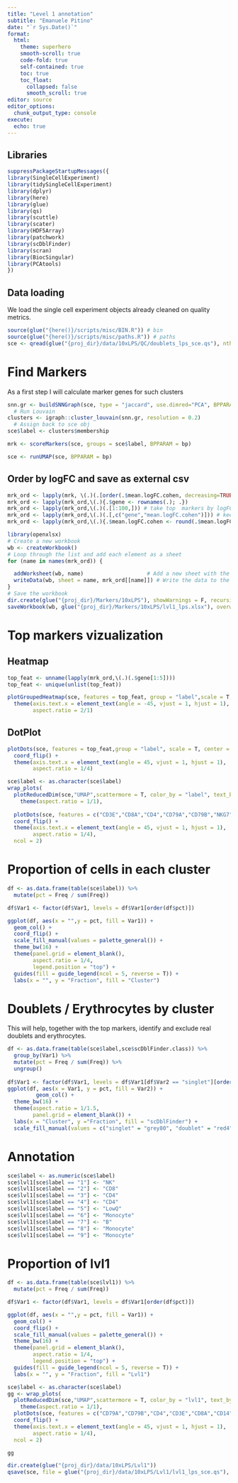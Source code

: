 ```yaml
---
title: "Level 1 annotation"
subtitle: "Emanuele Pitino"
date: "`r Sys.Date()`"
format: 
  html:
    theme: superhero
    smooth-scroll: true
    code-fold: true
    self-contained: true
    toc: true
    toc_float: 
      collapsed: false
      smooth_scroll: true
editor: source
editor_options: 
  chunk_output_type: console
execute:
  echo: true
---
```


## Libraries
```r
suppressPackageStartupMessages({
library(SingleCellExperiment)
library(tidySingleCellExperiment)
library(dplyr)
library(here)
library(glue)
library(qs)
library(scuttle)
library(scater)
library(HDF5Array)
library(patchwork)
library(scDblFinder)
library(scran)
library(BiocSingular)
library(PCAtools)
})
```

## Data loading
We load the single cell experiment objects already cleaned on quality metrics.
```r
source(glue("{here()}/scripts/misc/BIN.R")) # bin
source(glue("{here()}/scripts/misc/paths.R")) # paths
sce <- qread(glue("{proj_dir}/data/10xLPS/QC/doublets_lps_sce.qs"), nthreads = 8)
```

# Find Markers
As a first step I will calculate marker genes for such clusters 
```r
snn.gr <- buildSNNGraph(sce, type = "jaccard", use.dimred="PCA", BPPARAM = bp)
  # Run Louvain
clusters <- igraph::cluster_louvain(snn.gr, resolution = 0.2)
  # Assign back to sce obj
sce$label <- clusters$membership

mrk <- scoreMarkers(sce, groups = sce$label, BPPARAM = bp)
```

```r
sce <- runUMAP(sce, BPPARAM = bp)
```

## Order by logFC and save as external csv
```r
mrk_ord <- lapply(mrk, \(.)(.[order(.$mean.logFC.cohen, decreasing=TRUE),])) # order by logFC
mrk_ord <- lapply(mrk_ord,\(.){.$gene <- rownames(.); .})
mrk_ord <- lapply(mrk_ord,\(.)(.[1:100,])) # take top  markers by logFC
mrk_ord <- lapply(mrk_ord,\(.)(.[,c("gene","mean.logFC.cohen")])) # keep only columns of interest
mrk_ord <- lapply(mrk_ord,\(.){.$mean.logFC.cohen <- round(.$mean.logFC.cohen,2); .}) # round values

library(openxlsx)
# Create a new workbook
wb <- createWorkbook()
# Loop through the list and add each element as a sheet
for (name in names(mrk_ord)) {

  addWorksheet(wb, name)                    # Add a new sheet with the list element name
  writeData(wb, sheet = name, mrk_ord[[name]]) # Write the data to the sheet
}
# Save the workbook
dir.create(glue("{proj_dir}/Markers/10xLPS"), showWarnings = F, recursive = T)
saveWorkbook(wb, glue("{proj_dir}/Markers/10xLPS/lvl1_lps.xlsx"), overwrite = TRUE)
```

# Top markers vizualization

## Heatmap
```r
top_feat <- unname(lapply(mrk_ord,\(.)(.$gene[1:5])))
top_feat <- unique(unlist(top_feat))

plotGroupedHeatmap(sce, features = top_feat, group = "label",scale = T, center = T) +
  theme(axis.text.x = element_text(angle = -45, vjust = 1, hjust = 1),
        aspect.ratio = 2/1)
```

## DotPlot
```r
plotDots(sce, features = top_feat,group = "label", scale = T, center = T) +
  coord_flip() +
  theme(axis.text.x = element_text(angle = 45, vjust = 1, hjust = 1),
        aspect.ratio = 1/4)
```

```r
sce$label <- as.character(sce$label)
wrap_plots(
  plotReducedDim(sce,"UMAP",scattermore = T, color_by = "label", text_by = "label", point_size = 1) + scale_color_manual(values = palette_general()) +
    theme(aspect.ratio = 1/1),
  
  plotDots(sce, features = c("CD3E","CD8A","CD4","CD79A","CD79B","NKG7","NCAM1","CD14","FCGR3A","CD1C"),group = "label", scale = T, center = T) +
  coord_flip() +
  theme(axis.text.x = element_text(angle = 45, vjust = 1, hjust = 1),
        aspect.ratio = 1/4),
  ncol = 2)
```

# Proportion of cells in each cluster
```r
df <- as.data.frame(table(sce$label)) %>%
  mutate(pct = Freq / sum(Freq))

df$Var1 <- factor(df$Var1, levels = df$Var1[order(df$pct)])

ggplot(df, aes(x = "",y = pct, fill = Var1)) +
  geom_col() +
  coord_flip() +
  scale_fill_manual(values = palette_general()) +
  theme_bw(16) +
  theme(panel.grid = element_blank(),
        aspect.ratio = 1/4,
        legend.position = "top") +
  guides(fill = guide_legend(ncol = 5, reverse = T)) +
  labs(x = "", y = "Fraction", fill = "Cluster")
```

# Doublets / Erythrocytes by cluster
This will help, together with the top markers, identify and exclude real doublets and erythrocytes.

```r
df <- as.data.frame(table(sce$label,sce$scDblFinder.class)) %>%
  group_by(Var1) %>%
  mutate(pct = Freq / sum(Freq)) %>%
  ungroup()
  
df$Var1 <- factor(df$Var1, levels = df$Var1[df$Var2 == "singlet"][order(-df$pct[df$Var2 == "singlet"])])
ggplot(df, aes(x = Var1, y = pct, fill = Var2)) + 
         geom_col() + 
  theme_bw(16) +
  theme(aspect.ratio = 1/1.5,
        panel.grid = element_blank()) +
  labs(x = "Cluster", y ="Fraction", fill = "scDblFinder") +
  scale_fill_manual(values = c("singlet" = "grey80", "doublet" = "red4"))
```

# Annotation
```r
sce$label <- as.numeric(sce$label)
sce$lvl1[sce$label == "1"] <- "NK"
sce$lvl1[sce$label == "2"] <- "CD8"
sce$lvl1[sce$label == "3"] <- "CD4"
sce$lvl1[sce$label == "4"] <- "CD4"
sce$lvl1[sce$label == "5"] <- "LowQ"
sce$lvl1[sce$label == "6"] <- "Monocyte"
sce$lvl1[sce$label == "7"] <- "B"
sce$lvl1[sce$label == "8"] <- "Monocyte"
sce$lvl1[sce$label == "9"] <- "Monocyte"
```

# Proportion of lvl1
```r
df <- as.data.frame(table(sce$lvl1)) %>%
  mutate(pct = Freq / sum(Freq))

df$Var1 <- factor(df$Var1, levels = df$Var1[order(df$pct)])

ggplot(df, aes(x = "",y = pct, fill = Var1)) +
  geom_col() +
  coord_flip() +
  scale_fill_manual(values = palette_general()) +
  theme_bw(16) +
  theme(panel.grid = element_blank(),
        aspect.ratio = 1/4,
        legend.position = "top") +
  guides(fill = guide_legend(ncol = 5, reverse = T)) +
  labs(x = "", y = "Fraction", fill = "Lvl1")
```

```r
sce$label <- as.character(sce$label)
gg <- wrap_plots(
  plotReducedDim(sce,"UMAP",scattermore = T, color_by = "lvl1", text_by = "lvl1", point_size = 1) + scale_color_manual(values = palette_general()) +
    theme(aspect.ratio = 1/1),
  plotDots(sce, features = c("CD79A","CD79B","CD4","CD3E","CD8A","CD14","FCGR3A","NKG7","NCAM1"),group = "lvl1", scale = T, center = T) +
  coord_flip() +
  theme(axis.text.x = element_text(angle = 45, vjust = 1, hjust = 1),
        aspect.ratio = 1/4),
  ncol = 2)
```


```r
gg
```


```r
dir.create(glue("{proj_dir}/data/10xLPS/Lvl1"))
qsave(sce, file = glue("{proj_dir}/data/10xLPS/Lvl1/lvl1_lps_sce.qs"), nthreads = 8)
```

